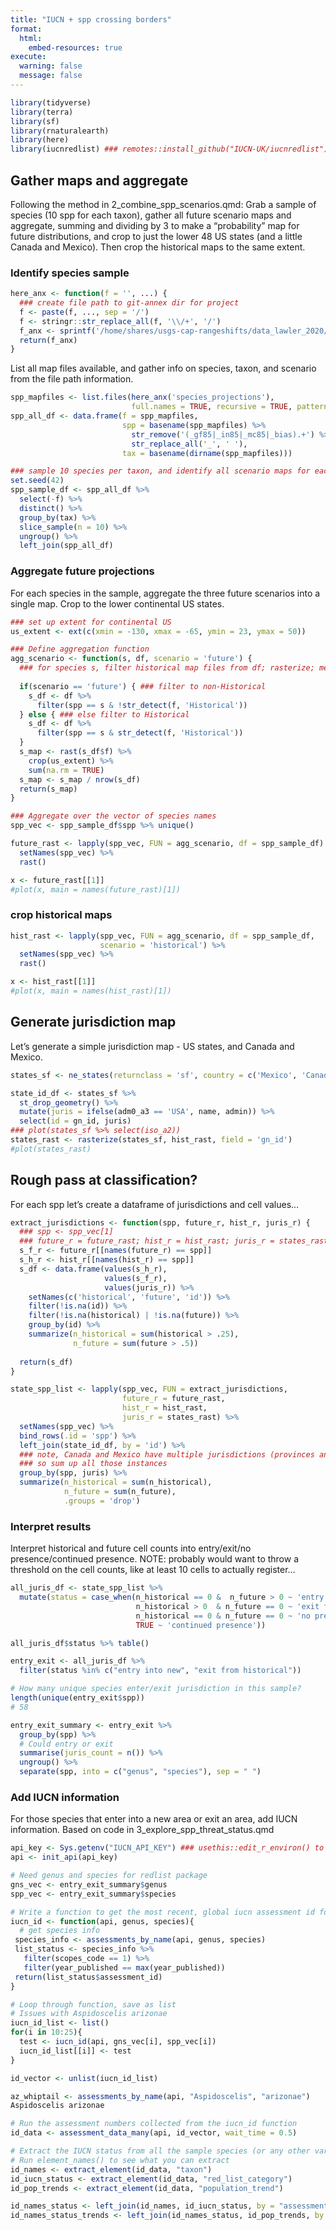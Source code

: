 ```yaml
---
title: "IUCN + spp crossing borders"
format: 
  html:
    embed-resources: true
execute:
  warning: false
  message: false
---
```


```r
library(tidyverse)
library(terra)
library(sf)
library(rnaturalearth)
library(here)
library(iucnredlist) ### remotes::install_github("IUCN-UK/iucnredlist")
```

## Gather maps and aggregate

Following the method in 2_combine_spp_scenarios.qmd: 
Grab a sample of species (10 spp for each taxon), gather all future scenario maps and aggregate, summing and dividing by 3 to make a "probability" map for future distributions, and crop to just the lower 48 US states (and a little Canada and Mexico).  Then crop the historical maps to the same extent.  

### Identify species sample

```r
here_anx <- function(f = '', ...) { 
  ### create file path to git-annex dir for project
  f <- paste(f, ..., sep = '/')
  f <- stringr::str_replace_all(f, '\\/+', '/')
  f_anx <- sprintf('/home/shares/usgs-cap-rangeshifts/data_lawler_2020/%s', f)
  return(f_anx)
}
```

List all map files available, and gather info on species, taxon, and scenario from the file path information.

```r
spp_mapfiles <- list.files(here_anx('species_projections'), 
                           full.names = TRUE, recursive = TRUE, pattern = '.tif')
spp_all_df <- data.frame(f = spp_mapfiles,
                         spp = basename(spp_mapfiles) %>%
                           str_remove('(_gf85|_in85|_mc85|_bias).+') %>%
                           str_replace_all('_', ' '),
                         tax = basename(dirname(spp_mapfiles)))

### sample 10 species per taxon, and identify all scenario maps for each
set.seed(42)
spp_sample_df <- spp_all_df %>%
  select(-f) %>%
  distinct() %>%
  group_by(tax) %>%
  slice_sample(n = 10) %>%
  ungroup() %>%
  left_join(spp_all_df)
```

### Aggregate future projections

For each species in the sample, aggregate the three future scenarios into a single map.  Crop to the lower continental US states.

```r
### set up extent for continental US
us_extent <- ext(c(xmin = -130, xmax = -65, ymin = 23, ymax = 50))

### Define aggregation function
agg_scenario <- function(s, df, scenario = 'future') {
  ### for species s, filter historical map files from df; rasterize; mean
  
  if(scenario == 'future') { ### filter to non-Historical
    s_df <- df %>%
      filter(spp == s & !str_detect(f, 'Historical'))
  } else { ### else filter to Historical
    s_df <- df %>%
      filter(spp == s & str_detect(f, 'Historical'))
  }
  s_map <- rast(s_df$f) %>%
    crop(us_extent) %>%
    sum(na.rm = TRUE)
  s_map <- s_map / nrow(s_df)
  return(s_map)
}

### Aggregate over the vector of species names
spp_vec <- spp_sample_df$spp %>% unique()

future_rast <- lapply(spp_vec, FUN = agg_scenario, df = spp_sample_df) %>%
  setNames(spp_vec) %>%
  rast()

x <- future_rast[[1]]
#plot(x, main = names(future_rast)[1])
```

### crop historical maps

```r
hist_rast <- lapply(spp_vec, FUN = agg_scenario, df = spp_sample_df, 
                    scenario = 'historical') %>%
  setNames(spp_vec) %>%
  rast()

x <- hist_rast[[1]]
#plot(x, main = names(hist_rast)[1])

```

## Generate jurisdiction map

Let's generate a simple jurisdiction map - US states, and Canada and Mexico.

```r
states_sf <- ne_states(returnclass = 'sf', country = c('Mexico', 'Canada', 'United States of America')) 

state_id_df <- states_sf %>%
  st_drop_geometry() %>%
  mutate(juris = ifelse(adm0_a3 == 'USA', name, admin)) %>%
  select(id = gn_id, juris)
### plot(states_sf %>% select(iso_a2))
states_rast <- rasterize(states_sf, hist_rast, field = 'gn_id')
#plot(states_rast)
```

## Rough pass at classification?

For each spp let's create a dataframe of jurisdictions and cell values...

```r
extract_jurisdictions <- function(spp, future_r, hist_r, juris_r) {
  ### spp <- spp_vec[1]
  ### future_r = future_rast; hist_r = hist_rast; juris_r = states_rast
  s_f_r <- future_r[[names(future_r) == spp]]
  s_h_r <- hist_r[[names(hist_r) == spp]]
  s_df <- data.frame(values(s_h_r), 
                     values(s_f_r), 
                     values(juris_r)) %>%
    setNames(c('historical', 'future', 'id')) %>%
    filter(!is.na(id)) %>%
    filter(!is.na(historical) | !is.na(future)) %>%
    group_by(id) %>%
    summarize(n_historical = sum(historical > .25),
              n_future = sum(future > .5))
  
  return(s_df)
}

state_spp_list <- lapply(spp_vec, FUN = extract_jurisdictions,
                         future_r = future_rast, 
                         hist_r = hist_rast,
                         juris_r = states_rast) %>%
  setNames(spp_vec) %>%
  bind_rows(.id = 'spp') %>%
  left_join(state_id_df, by = 'id') %>%
  ### note, Canada and Mexico have multiple jurisdictions (provinces and states)
  ### so sum up all those instances
  group_by(spp, juris) %>%
  summarize(n_historical = sum(n_historical),
            n_future = sum(n_future), 
            .groups = 'drop')
```

### Interpret results

Interpret historical and future cell counts into entry/exit/no presence/continued presence.  NOTE: probably would want to throw a threshold on the cell counts, like at least 10 cells to actually register...

```r
all_juris_df <- state_spp_list %>%
  mutate(status = case_when(n_historical == 0 &  n_future > 0 ~ 'entry into new',
                            n_historical > 0  & n_future == 0 ~ 'exit from historical',
                            n_historical == 0 & n_future == 0 ~ 'no presence',
                            TRUE ~ 'continued presence'))

all_juris_df$status %>% table()
```

```r
entry_exit <- all_juris_df %>% 
  filter(status %in% c("entry into new", "exit from historical"))
```

```r
# How many unique species enter/exit jurisdiction in this sample?
length(unique(entry_exit$spp))
# 58
```

```r
entry_exit_summary <- entry_exit %>% 
  group_by(spp) %>% 
  # Could entry or exit 
  summarise(juris_count = n()) %>% 
  ungroup() %>% 
  separate(spp, into = c("genus", "species"), sep = " ")
```

### Add IUCN information

For those species that enter into a new area or exit an area, add IUCN information.
Based on code in 3_explore_spp_threat_status.qmd

```r
api_key <- Sys.getenv("IUCN_API_KEY") ### usethis::edit_r_environ() to add key to R environment file
api <- init_api(api_key)
```

```r
# Need genus and species for redlist package
gns_vec <- entry_exit_summary$genus
spp_vec <- entry_exit_summary$species
```

```r
# Write a function to get the most recent, global iucn assessment id for each species
iucn_id <- function(api, genus, species){
  # get species info 
 species_info <- assessments_by_name(api, genus, species) 
 list_status <- species_info %>% 
   filter(scopes_code == 1) %>% 
   filter(year_published == max(year_published))
 return(list_status$assessment_id)
}
```

```r
# Loop through function, save as list
# Issues with Aspidoscelis arizonae
iucn_id_list <- list()
for(i in 10:25){
  test <- iucn_id(api, gns_vec[i], spp_vec[i])
  iucn_id_list[[i]] <- test
}
```

```r
id_vector <- unlist(iucn_id_list)
```

```r
az_whiptail <- assessments_by_name(api, "Aspidoscelis", "arizonae")
Aspidoscelis arizonae
```

```r
# Run the assessment numbers collected from the iucn_id function
id_data <- assessment_data_many(api, id_vector, wait_time = 0.5)
```

```r
# Extract the IUCN status from all the sample species (or any other variable of interest)
# Run element_names() to see what you can extract
id_names <- extract_element(id_data, "taxon")
id_iucn_status <- extract_element(id_data, "red_list_category")
id_pop_trends <- extract_element(id_data, "population_trend")

id_names_status <- left_join(id_names, id_iucn_status, by = "assessment_id")
id_names_status_trends <- left_join(id_names_status, id_pop_trends, by = "assessment_id")
```
